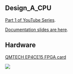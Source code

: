 == Design_A_CPU ==

[https://www.youtube.com/watch?v=ZtEJHF-pVU0 Part 1 of YouTube Series].

[https://github.com/douggilliland/Design_A_CPU/tree/main/Docs Documentation slides are here].

== Hardware ==

[https://www.aliexpress.com/item/33007471265.html?spm=a2g0o.store_pc_groupList.8148356.5.2f5a77a2912sNP QMTECH EP4CE15 FPGA card]

<img src="https://raw.githubusercontent.com/douggilliland/Design_A_CPU/main/Docs/CycloneIV_Starter_Kit_P528-cropped.jpg?token=AALUDDTXH4AAMPMJKRVL2LDA5BCOI"></img>
